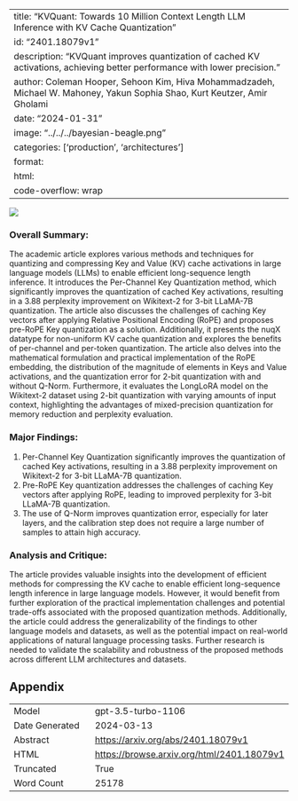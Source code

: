 
---
title: "KVQuant: Towards 10 Million Context Length LLM Inference with KV Cache Quantization"
id: "2401.18079v1"
description: "KVQuant improves quantization of cached KV activations, achieving better performance with lower precision."
author: Coleman Hooper, Sehoon Kim, Hiva Mohammadzadeh, Michael W. Mahoney, Yakun Sophia Shao, Kurt Keutzer, Amir Gholami
date: "2024-01-31"
image: "../../../bayesian-beagle.png"
categories: ['production', 'architectures']
format:
  html:
    code-overflow: wrap
---

![](../../../bayesian-beagle.png)

### Overall Summary:

The academic article explores various methods and techniques for quantizing and compressing Key and Value (KV) cache activations in large language models (LLMs) to enable efficient long-sequence length inference. It introduces the Per-Channel Key Quantization method, which significantly improves the quantization of cached Key activations, resulting in a 3.88 perplexity improvement on Wikitext-2 for 3-bit LLaMA-7B quantization. The article also discusses the challenges of caching Key vectors after applying Relative Positional Encoding (RoPE) and proposes pre-RoPE Key quantization as a solution. Additionally, it presents the nuqX datatype for non-uniform KV cache quantization and explores the benefits of per-channel and per-token quantization. The article also delves into the mathematical formulation and practical implementation of the RoPE embedding, the distribution of the magnitude of elements in Keys and Value activations, and the quantization error for 2-bit quantization with and without Q-Norm. Furthermore, it evaluates the LongLoRA model on the Wikitext-2 dataset using 2-bit quantization with varying amounts of input context, highlighting the advantages of mixed-precision quantization for memory reduction and perplexity evaluation.

### Major Findings:
1. Per-Channel Key Quantization significantly improves the quantization of cached Key activations, resulting in a 3.88 perplexity improvement on Wikitext-2 for 3-bit LLaMA-7B quantization.
2. Pre-RoPE Key quantization addresses the challenges of caching Key vectors after applying RoPE, leading to improved perplexity for 3-bit LLaMA-7B quantization.
3. The use of Q-Norm improves quantization error, especially for later layers, and the calibration step does not require a large number of samples to attain high accuracy.

### Analysis and Critique:
The article provides valuable insights into the development of efficient methods for compressing the KV cache to enable efficient long-sequence length inference in large language models. However, it would benefit from further exploration of the practical implementation challenges and potential trade-offs associated with the proposed quantization methods. Additionally, the article could address the generalizability of the findings to other language models and datasets, as well as the potential impact on real-world applications of natural language processing tasks. Further research is needed to validate the scalability and robustness of the proposed methods across different LLM architectures and datasets.

## Appendix

|          |          |
|----------|----------|
| Model     | gpt-3.5-turbo-1106       |
| Date Generated     | 2024-03-13       |
| Abstract | [https://arxiv.org/abs/2401.18079v1](https://arxiv.org/abs/2401.18079v1)        |
| HTML     | [https://browse.arxiv.org/html/2401.18079v1](https://browse.arxiv.org/html/2401.18079v1)       |
| Truncated       | True       |
| Word Count       | 25178       |